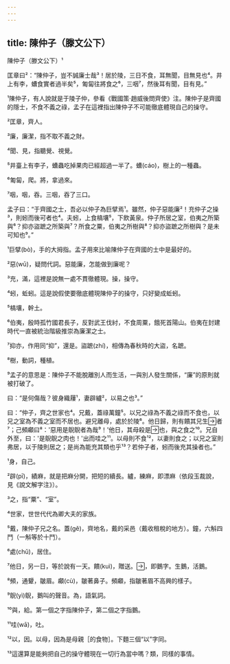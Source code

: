 ```yaml
---
---
---
```

title: 陳仲子（滕文公下）
---




陳仲子（滕文公下）¹

匡章曰²：“陳仲子，豈不誠廉士哉³！居於陵，三日不食，耳無聞，目無見也⁴。井上有李，螬食實者過半矣⁵，匍匐往將食之⁶，三咽⁷，然後耳有聞，目有見。”

¹陳仲子，有人說就是于陵子仲，參看《戰國策·趙威後問齊使》注。陳仲子是齊國的隱士，不食不義之祿，孟子在這裡指出陳仲子不可能徹底體現自己的操守。

²匡章，齊人。

³廉，廉潔，指不取不義之財。

⁴聞、見，指聽覺、視覺。

⁵井臺上有李子，螬蟲吃掉果肉已經超過一半了。螬(cáo)，樹上的一種蟲。

⁶匍匐，爬。將，拿過來。

⁷咽，咽，吞。三咽，吞了三口。

孟子曰：“于齊國之士，吾必以仲子為巨擘焉¹。雖然，仲子惡能廉²！充仲子之操³，則蚓而後可者也⁴。夫蚓，上食槁壤⁵，下飲黃泉。仲子所居之室，伯夷之所築與⁶？抑亦盜蹠之所築與⁷？所食之粟，伯夷之所樹與⁸？抑亦盜蹠之所樹與？是未可知也⁹。”

¹巨擘(bò)，手的大拇指。孟子用來比喻陳仲子在齊國的士中是最好的。

²惡(wū)，疑問代詞。惡能廉，怎能做到廉呢？

³充，滿，這裡是說無一處不貫徹體現。操，操守。

⁴蚓，蚯蚓。這是說假使要徹底體現陳仲子的操守，只好變成蚯蚓。

⁵槁壤，幹土。

⁶伯夷，殷時孤竹國君長子，反對武王伐紂，不食周粟，餓死首陽山。伯夷在封建時代一直被統治階級推崇為廉潔之士。

⁷抑亦，作用同“抑”，還是。盜蹠(zhí)，相傳為春秋時的大盜，名蹠。

⁸樹，動詞，種植。

⁹孟子的意思是：陳仲子不能脫離別人而生活，一與別人發生關係，“廉”的原則就被打破了。

曰：“是何傷哉？彼身織屨¹，妻辟纑²，以易之也³。”

曰：“仲子，齊之世家也⁴。兄戴，蓋祿萬鐘⁵。以兄之祿為不義之祿而不食也，以兄之室為不義之室而不居也。避兄離母，處於於陵⁶。他日歸，則有饋其兄生者⁷；己頻顣曰⁸：'惡用是鶃鶃者為哉⁹！'他日，其母殺是也，與之食之¹⁰。兄自外至，曰：'是鶃鶃之肉也！'出而哇之¹¹。以母則不食¹²，以妻則食之；以兄之室則弗居，以于陵則居之；是尚為能充其類也乎¹³？若仲子者，蚓而後充其操者也。”

¹身，自己。

²辟(pī)，績麻，就是把麻分開，把短的續長。纑，練麻，即漂麻（依段玉裁說，見《說文解字注》）。

³之，指“粟”、“室”。

⁴世家，世世代代為卿大夫的家族。

⁵戴，陳仲子兄之名。蓋(gě)，齊地名，戴的采邑（戴收租稅的地方）。鐘，六斛四鬥（一斛等於十鬥）。

⁶處(chǔ)，居住。

⁷他日，另一日，等於說有一天。饋(kuì)，贈送。，即鵝字。生鵝，活鵝。

⁸頻，通顰，皺眉。顣(cù)，皺著鼻子。頻顣，指皺著眉不高興的樣子。

⁹鶃(yì)鶃，鵝叫的聲音。為，語氣詞。

¹⁰與，給。第一個之字指陳仲子，第二個之字指鵝。

¹¹哇(wā)，吐。

¹²以，因。以母，因為是母親［的食物］。下麵三個“以”字同。

¹³這還算是能夠把自己的操守體現在一切行為當中嗎？類，同樣的事情。